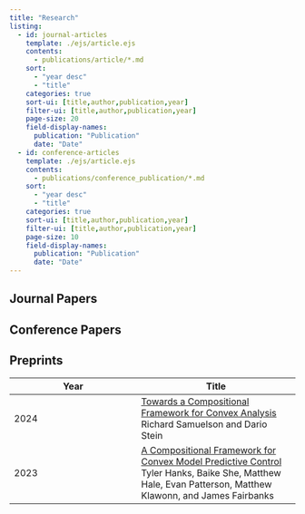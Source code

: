 ```yaml
---
title: "Research"
listing:
  - id: journal-articles
    template: ./ejs/article.ejs 
    contents:
      - publications/article/*.md
    sort: 
      - "year desc"
      - "title"
    categories: true
    sort-ui: [title,author,publication,year]
    filter-ui: [title,author,publication,year]
    page-size: 20
    field-display-names: 
      publication: "Publication"
      date: "Date"
  - id: conference-articles
    template: ./ejs/article.ejs 
    contents:
      - publications/conference_publication/*.md
    sort: 
      - "year desc"
      - "title"
    categories: true
    sort-ui: [title,author,publication,year]
    filter-ui: [title,author,publication,year]
    page-size: 10
    field-display-names: 
      publication: "Publication"
      date: "Date"
---
```



## Journal Papers

:::{#journal-articles}
:::

## Conference Papers

:::{#conference-articles}
:::

## Preprints

| Year | Title |
| ---- | ----- |
| 2024 | [Towards a Compositional Framework for Convex Analysis](https://arxiv.org/abs/2312.02291) <br> Richard Samuelson and Dario Stein |
| 2023 | [A Compositional Framework for Convex Model Predictive Control](https://arxiv.org/abs/2305.03820) <br> Tyler Hanks, Baike She, Matthew Hale, Evan Patterson, Matthew Klawonn, and James Fairbanks |
